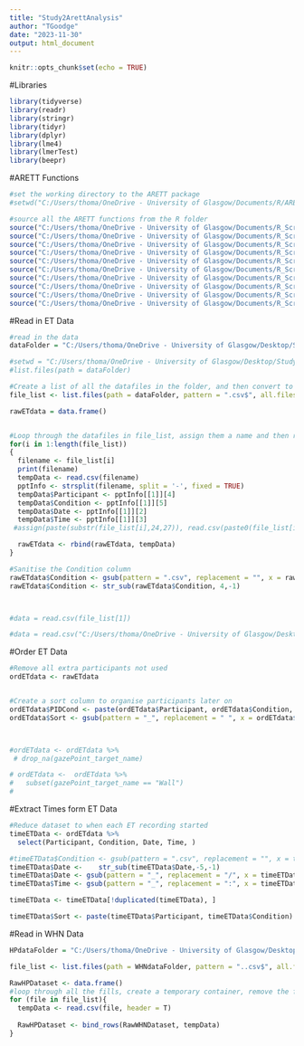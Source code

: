 ```yaml
---
title: "Study2ArettAnalysis"
author: "TGoodge"
date: "2023-11-30"
output: html_document
---
```


```r
knitr::opts_chunk$set(echo = TRUE)
```
#Libraries
```r
library(tidyverse)
library(readr)
library(stringr)
library(tidyr)
library(dplyr)
library(lme4)
library(lmerTest)
library(beepr)
```

#ARETT Functions

```r
#set the working directory to the ARETT package
#setwd("C:/Users/thoma/OneDrive - University of Glasgow/Documents/R/ARETT-R-Package-master/R")

#source all the ARETT functions from the R folder
source("C:/Users/thoma/OneDrive - University of Glasgow/Documents/R_Scripts/ARETT-R-Package-master/R/calculate_velocity.R")
source("C:/Users/thoma/OneDrive - University of Glasgow/Documents/R_Scripts/ARETT-R-Package-master/R/classify_iaoi.R")
source("C:/Users/thoma/OneDrive - University of Glasgow/Documents/R_Scripts/ARETT-R-Package-master/R/classify_idt.R")
source("C:/Users/thoma/OneDrive - University of Glasgow/Documents/R_Scripts/ARETT-R-Package-master/R/classify_ivt.R")
source("C:/Users/thoma/OneDrive - University of Glasgow/Documents/R_Scripts/ARETT-R-Package-master/R/discard_short_fixations.R")
source("C:/Users/thoma/OneDrive - University of Glasgow/Documents/R_Scripts/ARETT-R-Package-master/R/gap_fill.R")
source("C:/Users/thoma/OneDrive - University of Glasgow/Documents/R_Scripts/ARETT-R-Package-master/R/merge_fixations_iaoi.R")
source("C:/Users/thoma/OneDrive - University of Glasgow/Documents/R_Scripts/ARETT-R-Package-master/R/merge_fixations_idt.R")
source("C:/Users/thoma/OneDrive - University of Glasgow/Documents/R_Scripts/ARETT-R-Package-master/R/merge_fixations_ivt.R")
source("C:/Users/thoma/OneDrive - University of Glasgow/Documents/R_Scripts/ARETT-R-Package-master/R/noise_reduction.R")
```
#Read in ET Data

```r
#read in the data
dataFolder = "C:/Users/thoma/OneDrive - University of Glasgow/Desktop/Study 2/Study2ETdata/"

#setwd = "C:/Users/thoma/OneDrive - University of Glasgow/Desktop/Study3/data/EyeTracking"
#list.files(path = dataFolder)

#Create a list of all the datafiles in the folder, and then convert to a list object - needs full names for the file path
file_list <- list.files(path = dataFolder, pattern = ".csv$", all.files = TRUE, full.names = TRUE, recursive = TRUE)

rawETdata = data.frame()


#Loop through the datafiles in file_list, assign them a name and then read them in
for(i in 1:length(file_list))
{
  filename <- file_list[i]
  print(filename)
  tempData <- read.csv(filename)
  pptInfo <- strsplit(filename, split = '-', fixed = TRUE)
  tempData$Participant <- pptInfo[[1]][4]
  tempData$Condition <- pptInfo[[1]][5]
  tempData$Date <- pptInfo[[1]][2]
  tempData$Time <- pptInfo[[1]][3]
 #assign(paste(substr(file_list[i],24,27)), read.csv(paste0(file_list[i])))

  rawETdata <- rbind(rawETdata, tempData)
}

#Sanitise the Condition column
rawETdata$Condition <- gsub(pattern = ".csv", replacement = "", x = rawETdata$Condition)
rawETdata$Condition <- str_sub(rawETdata$Condition, 4,-1)



#data = read.csv(file_list[1])

#data = read.csv("C:/Users/thoma/OneDrive - University of Glasgow/Desktop/Study2ETData/P01/2022_11_08-16_09_35-P01-P01Control.csv", header = T)

```
#Order ET Data
```r
#Remove all extra participants not used 
ordETdata <- rawETdata


#Create a sort column to organise participants later on
ordETdata$PIDCond <- paste(ordETdata$Participant, ordETdata$Condition, sep = "_")
ordETdata$Sort <- gsub(pattern = "_", replacement = " ", x = ordETdata$PIDCond)



#ordETdata <- ordETdata %>% 
 # drop_na(gazePoint_target_name)

# ordETdata <-  ordETdata %>% 
#   subset(gazePoint_target_name == "Wall")
# 

```
#Extract Times form ET Data
```r

#Reduce dataset to when each ET recording started
timeETData <- ordETdata %>% 
  select(Participant, Condition, Date, Time, )

#timeETData$Condition <- gsub(pattern = ".csv", replacement = "", x = timeETData$Condition)
timeETData$Date <-    str_sub(timeETData$Date,-5,-1)
timeETData$Date <- gsub(pattern = "_", replacement = "/", x = timeETData$Date)
timeETData$Time <- gsub(pattern = "_", replacement = ":", x = timeETData$Time)

timeETData <- timeETData[!duplicated(timeETData), ]

timeETData$Sort <- paste(timeETData$Participant, timeETData$Condition)


```

#Read in WHN Data
```r
HPdataFolder = "C:/Users/thoma/OneDrive - University of Glasgow/Desktop/Study 2/Study2Data/hp_data/"

file_list <- list.files(path = WHNdataFolder, pattern = "..csv$", all.files = TRUE, full.names = TRUE, recursive = TRUE) 
```

```r
RawHPDataset <- data.frame()
#loop through all the fills, create a temporary container, remove the first, second and last rows and then add 1 to the trials counter. Then bind it to the dataset
for (file in file_list){
  tempData <- read.csv(file, header = T)  
    
  RawHPDataset <- bind_rows(RawWHNDataset, tempData)
}

```


